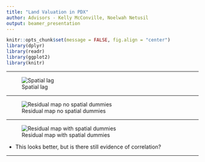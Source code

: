```yaml
---
title: "Land Valuation in PDX"
author: Advisors - Kelly McConville, Noelwah Netusil
output: beamer_presentation
---
```


```r
knitr::opts_chunk$set(message = FALSE, fig.align = "center")
library(dplyr)
library(readr)
library(ggplot2)
library(knitr)
```


---

![Spatial lag](figs/maps/spatial-lag.png "Spatial lag")




---



![Residual map no spatial dummies](figs/maps/resid-no-fe-map.png "Residual map - no FE")
 


---


![Residual map with spatial dummies](figs/maps/resid-fe-map.png "Residual map - FE")

- This looks better, but is there still evidence of correlation?



---


